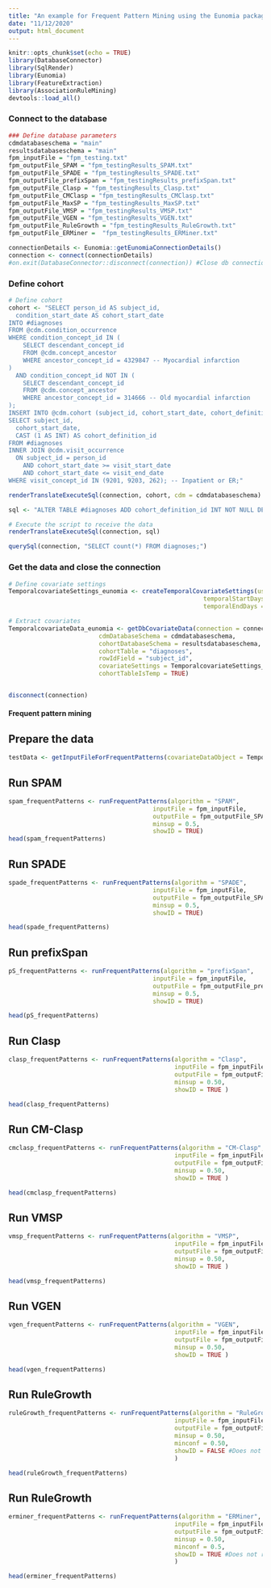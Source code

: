 ```yaml
---
title: "An example for Frequent Pattern Mining using the Eunomia package"
date: "11/12/2020"
output: html_document
---
```


```r
knitr::opts_chunk$set(echo = TRUE)
library(DatabaseConnector)
library(SqlRender)
library(Eunomia)
library(FeatureExtraction)
library(AssociationRuleMining)
devtools::load_all()
```

### Connect to the database 

```r
### Define database parameters
cdmdatabaseschema = "main"
resultsdatabaseschema = "main"
fpm_inputFile = "fpm_testing.txt"
fpm_outputFile_SPAM = "fpm_testingResults_SPAM.txt"
fpm_outputFile_SPADE = "fpm_testingResults_SPADE.txt"
fpm_outputFile_prefixSpan = "fpm_testingResults_prefixSpan.txt"
fpm_outputFile_Clasp = "fpm_testingResults_Clasp.txt"
fpm_outputFile_CMClasp = "fpm_testingResults_CMClasp.txt"
fpm_outputFile_MaxSP = "fpm_testingResults_MaxSP.txt"
fpm_outputFile_VMSP = "fpm_testingResults_VMSP.txt"
fpm_outputFile_VGEN = "fpm_testingResults_VGEN.txt"
fpm_outputFile_RuleGrowth = "fpm_testingResults_RuleGrowth.txt"
fpm_outputFile_ERMiner =  "fpm_testingResults_ERMiner.txt"

connectionDetails <- Eunomia::getEunomiaConnectionDetails()
connection <- connect(connectionDetails)
#on.exit(DatabaseConnector::disconnect(connection)) #Close db connection on error or exit

```

### Define cohort

```r
# Define cohort
cohort <- "SELECT person_id AS subject_id,
  condition_start_date AS cohort_start_date
INTO #diagnoses
FROM @cdm.condition_occurrence
WHERE condition_concept_id IN (
    SELECT descendant_concept_id
    FROM @cdm.concept_ancestor
    WHERE ancestor_concept_id = 4329847 -- Myocardial infarction
)
  AND condition_concept_id NOT IN (
    SELECT descendant_concept_id
    FROM @cdm.concept_ancestor
    WHERE ancestor_concept_id = 314666 -- Old myocardial infarction
);
INSERT INTO @cdm.cohort (subject_id, cohort_start_date, cohort_definition_id)
SELECT subject_id,
  cohort_start_date,
  CAST (1 AS INT) AS cohort_definition_id
FROM #diagnoses
INNER JOIN @cdm.visit_occurrence
  ON subject_id = person_id
    AND cohort_start_date >= visit_start_date
    AND cohort_start_date <= visit_end_date
WHERE visit_concept_id IN (9201, 9203, 262); -- Inpatient or ER;"

renderTranslateExecuteSql(connection, cohort, cdm = cdmdatabaseschema)

sql <- "ALTER TABLE #diagnoses ADD cohort_definition_id INT NOT NULL DEFAULT(1)"

# Execute the script to receive the data
renderTranslateExecuteSql(connection, sql)

querySql(connection, "SELECT count(*) FROM diagnoses;")
```

### Get the data and close the connection

```r
# Define covariate settings
TemporalcovariateSettings_eunomia <- createTemporalCovariateSettings(useConditionOccurrence = TRUE,
                                                      temporalStartDays = seq(-(60*365), -1, by = 1) ,
                                                      temporalEndDays = seq(-(60*365)+1, 0, by = 1))

# Extract covariates
TemporalcovariateData_eunomia <- getDbCovariateData(connection = connection, 
                         cdmDatabaseSchema = cdmdatabaseschema, 
                         cohortDatabaseSchema = resultsdatabaseschema, 
                         cohortTable = "diagnoses", 
                         rowIdField = "subject_id", 
                         covariateSettings = TemporalcovariateSettings_eunomia, 
                         cohortTableIsTemp = TRUE)


disconnect(connection)
```

#### Frequent pattern mining ####

## Prepare the data
```r
testData <- getInputFileForFrequentPatterns(covariateDataObject = TemporalcovariateData_eunomia, fileToSave = fpm_inputFile)
```

## Run SPAM

```r
spam_frequentPatterns <- runFrequentPatterns(algorithm = "SPAM", 
                                        inputFile = fpm_inputFile, 
                                        outputFile = fpm_outputFile_SPAM, 
                                        minsup = 0.5, 
                                        showID = TRUE)
head(spam_frequentPatterns)
```

## Run SPADE

```r
spade_frequentPatterns <- runFrequentPatterns(algorithm = "SPADE", 
                                        inputFile = fpm_inputFile, 
                                        outputFile = fpm_outputFile_SPADE, 
                                        minsup = 0.5, 
                                        showID = TRUE)

head(spade_frequentPatterns)
```

## Run prefixSpan

```r
pS_frequentPatterns <- runFrequentPatterns(algorithm = "prefixSpan", 
                                        inputFile = fpm_inputFile, 
                                        outputFile = fpm_outputFile_prefixSpan, 
                                        minsup = 0.5,
                                        showID = TRUE)

head(pS_frequentPatterns)
```
## Run Clasp

```r
clasp_frequentPatterns <- runFrequentPatterns(algorithm = "Clasp", 
                                              inputFile = fpm_inputFile, 
                                              outputFile = fpm_outputFile_Clasp, 
                                              minsup = 0.50, 
                                              showID = TRUE )

head(clasp_frequentPatterns)
```

## Run CM-Clasp

```r
cmclasp_frequentPatterns <- runFrequentPatterns(algorithm = "CM-Clasp", 
                                              inputFile = fpm_inputFile, 
                                              outputFile = fpm_outputFile_CMClasp, 
                                              minsup = 0.50, 
                                              showID = TRUE )

head(cmclasp_frequentPatterns)
```

## Run VMSP

```r
vmsp_frequentPatterns <- runFrequentPatterns(algorithm = "VMSP", 
                                              inputFile = fpm_inputFile, 
                                              outputFile = fpm_outputFile_VMSP, 
                                              minsup = 0.50, 
                                              showID = TRUE )

head(vmsp_frequentPatterns)
```

## Run VGEN

```r
vgen_frequentPatterns <- runFrequentPatterns(algorithm = "VGEN", 
                                              inputFile = fpm_inputFile, 
                                              outputFile = fpm_outputFile_VGEN, 
                                              minsup = 0.50, 
                                              showID = TRUE )

head(vgen_frequentPatterns)
```

## Run RuleGrowth

```r
ruleGrowth_frequentPatterns <- runFrequentPatterns(algorithm = "RuleGrowth", 
                                              inputFile = fpm_inputFile, 
                                              outputFile = fpm_outputFile_RuleGrowth, 
                                              minsup = 0.50, 
                                              minconf = 0.50,
                                              showID = FALSE #Does not retrieve IDs
                                              )

head(ruleGrowth_frequentPatterns)
```

## Run RuleGrowth

```r
erminer_frequentPatterns <- runFrequentPatterns(algorithm = "ERMiner", 
                                              inputFile = fpm_inputFile, 
                                              outputFile = fpm_outputFile_ERMiner, 
                                              minsup = 0.50,
                                              minconf = 0.5, 
                                              showID = TRUE #Does not retrieve IDs
                                              )

head(erminer_frequentPatterns)
```
